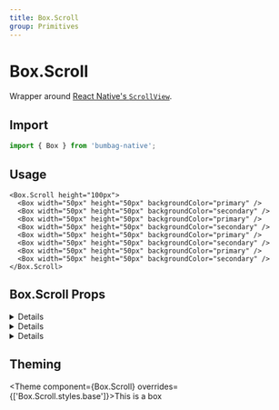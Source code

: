 ```yaml
---
title: Box.Scroll
group: Primitives
---
```



# Box.Scroll

Wrapper around [React Native's `ScrollView`](https://reactnative.dev/docs/next/scrollview).

## Import

```js
import { Box } from 'bumbag-native';
```

## Usage

```jsx-live
<Box.Scroll height="100px">
  <Box width="50px" height="50px" backgroundColor="primary" />
  <Box width="50px" height="50px" backgroundColor="secondary" />
  <Box width="50px" height="50px" backgroundColor="primary" />
  <Box width="50px" height="50px" backgroundColor="secondary" />
  <Box width="50px" height="50px" backgroundColor="primary" />
  <Box width="50px" height="50px" backgroundColor="secondary" />
  <Box width="50px" height="50px" backgroundColor="primary" />
  <Box width="50px" height="50px" backgroundColor="secondary" />
</Box.Scroll>
```

## Box.Scroll Props

<!-- Automatically generated -->

<details><Box use="summary" marginBottom="major-2">Inherits <strong><a href="https://reactnative.dev/docs/scrollview">React Native's <code>ScrollView</code></a></strong> props</Box>

**<Code fontSize="150" marginRight="major-1">contentContainerStyle</Code>**  

<Code isBlock palette="primary" fontSize="150" padding="minor-1" marginBottom="major-2">
{`false
  | ViewStyle
  | RegisteredStyle<ViewStyle>
  | RecursiveArray<false
  | ViewStyle
  | RegisteredStyle<ViewStyle>>`}
</Code>

These styles will be applied to the scroll view content container which
wraps all of the child views. Example:

   return (
     <ScrollView contentContainerStyle={styles.contentContainer}>
     </ScrollView>
   );
   ...
   const styles = StyleSheet.create({
     contentContainer: {
       paddingVertical: 20
     }
   });

<Divider marginTop="major-2" marginBottom="major-2" />

**<Code fontSize="150" marginRight="major-1">decelerationRate</Code>** <Code fontSize="100" palette="primary">number | &#34;fast&#34; | &#34;normal&#34;</Code> 

A floating-point number that determines how quickly the scroll view
decelerates after the user lifts their finger. You may also use string
shortcuts `"normal"` and `"fast"` which match the underlying iOS settings
for `UIScrollViewDecelerationRateNormal` and
`UIScrollViewDecelerationRateFast` respectively.

  - `'normal'`: 0.998 on iOS, 0.985 on Android (the default)
  - `'fast'`: 0.99 on iOS, 0.9 on Android

<Divider marginTop="major-2" marginBottom="major-2" />

**<Code fontSize="150" marginRight="major-1">horizontal</Code>** <Code fontSize="100" palette="primary">boolean</Code> 

When true the scroll view's children are arranged horizontally in a row
instead of vertically in a column. The default value is false.

<Divider marginTop="major-2" marginBottom="major-2" />

**<Code fontSize="150" marginRight="major-1">invertStickyHeaders</Code>** <Code fontSize="100" palette="primary">boolean</Code> 

If sticky headers should stick at the bottom instead of the top of the
ScrollView. This is usually used with inverted ScrollViews.

<Divider marginTop="major-2" marginBottom="major-2" />

**<Code fontSize="150" marginRight="major-1">keyboardDismissMode</Code>** <Code fontSize="100" palette="primary">&#34;none&#34; | &#34;interactive&#34; | &#34;on-drag&#34;</Code> 

Determines whether the keyboard gets dismissed in response to a drag.

   - 'none' (the default) drags do not dismiss the keyboard.
   - 'onDrag' the keyboard is dismissed when a drag begins.
   - 'interactive' the keyboard is dismissed interactively with the drag
     and moves in synchrony with the touch; dragging upwards cancels the
     dismissal.

<Divider marginTop="major-2" marginBottom="major-2" />

**<Code fontSize="150" marginRight="major-1">keyboardShouldPersistTaps</Code>** <Code fontSize="100" palette="primary">boolean | &#34;always&#34; | &#34;never&#34; | &#34;handled&#34;</Code> 

Determines when the keyboard should stay visible after a tap.

- 'never' (the default), tapping outside of the focused text input when the keyboard is up dismisses the keyboard. When this happens, children won't receive the tap.
- 'always', the keyboard will not dismiss automatically, and the scroll view will not catch taps, but children of the scroll view can catch taps.
- 'handled', the keyboard will not dismiss automatically when the tap was handled by a children, (or captured by an ancestor).
- false, deprecated, use 'never' instead
- true, deprecated, use 'always' instead

<Divider marginTop="major-2" marginBottom="major-2" />

**<Code fontSize="150" marginRight="major-1">onContentSizeChange</Code>** <Code fontSize="100" palette="primary">(w: number, h: number) =&#62; void</Code> 

Called when scrollable content view of the ScrollView changes.
Handler function is passed the content width and content height as parameters: (contentWidth, contentHeight)
It's implemented using onLayout handler attached to the content container which this ScrollView renders.

<Divider marginTop="major-2" marginBottom="major-2" />

**<Code fontSize="150" marginRight="major-1">onScroll</Code>**  

<Code isBlock palette="primary" fontSize="150" padding="minor-1" marginBottom="major-2">
{`(event: NativeSyntheticEvent<NativeScrollEvent>) => void`}
</Code>

Fires at most once per frame during scrolling.
The frequency of the events can be contolled using the scrollEventThrottle prop.

<Divider marginTop="major-2" marginBottom="major-2" />

**<Code fontSize="150" marginRight="major-1">onScrollBeginDrag</Code>**  

<Code isBlock palette="primary" fontSize="150" padding="minor-1" marginBottom="major-2">
{`(event: NativeSyntheticEvent<NativeScrollEvent>) => void`}
</Code>

Fires if a user initiates a scroll gesture.

<Divider marginTop="major-2" marginBottom="major-2" />

**<Code fontSize="150" marginRight="major-1">onScrollEndDrag</Code>**  

<Code isBlock palette="primary" fontSize="150" padding="minor-1" marginBottom="major-2">
{`(event: NativeSyntheticEvent<NativeScrollEvent>) => void`}
</Code>

Fires when a user has finished scrolling.

<Divider marginTop="major-2" marginBottom="major-2" />

**<Code fontSize="150" marginRight="major-1">onMomentumScrollEnd</Code>**  

<Code isBlock palette="primary" fontSize="150" padding="minor-1" marginBottom="major-2">
{`(event: NativeSyntheticEvent<NativeScrollEvent>) => void`}
</Code>

Fires when scroll view has finished moving

<Divider marginTop="major-2" marginBottom="major-2" />

**<Code fontSize="150" marginRight="major-1">onMomentumScrollBegin</Code>**  

<Code isBlock palette="primary" fontSize="150" padding="minor-1" marginBottom="major-2">
{`(event: NativeSyntheticEvent<NativeScrollEvent>) => void`}
</Code>

Fires when scroll view has begun moving

<Divider marginTop="major-2" marginBottom="major-2" />

**<Code fontSize="150" marginRight="major-1">pagingEnabled</Code>** <Code fontSize="100" palette="primary">boolean</Code> 

When true the scroll view stops on multiples of the scroll view's size
when scrolling. This can be used for horizontal pagination. The default
value is false.

<Divider marginTop="major-2" marginBottom="major-2" />

**<Code fontSize="150" marginRight="major-1">scrollEnabled</Code>** <Code fontSize="100" palette="primary">boolean</Code> 

When false, the content does not scroll. The default value is true

<Divider marginTop="major-2" marginBottom="major-2" />

**<Code fontSize="150" marginRight="major-1">removeClippedSubviews</Code>** <Code fontSize="100" palette="primary">boolean</Code> 

Experimental: When true offscreen child views (whose `overflow` value is
`hidden`) are removed from their native backing superview when offscreen.
This canimprove scrolling performance on long lists. The default value is
false.

<Divider marginTop="major-2" marginBottom="major-2" />

**<Code fontSize="150" marginRight="major-1">showsHorizontalScrollIndicator</Code>** <Code fontSize="100" palette="primary">boolean</Code> 

When true, shows a horizontal scroll indicator.

<Divider marginTop="major-2" marginBottom="major-2" />

**<Code fontSize="150" marginRight="major-1">showsVerticalScrollIndicator</Code>** <Code fontSize="100" palette="primary">boolean</Code> 

When true, shows a vertical scroll indicator.

<Divider marginTop="major-2" marginBottom="major-2" />

**<Code fontSize="150" marginRight="major-1">style</Code>**  

<Code isBlock palette="primary" fontSize="150" padding="minor-1" marginBottom="major-2">
{`false
  | ViewStyle
  | RegisteredStyle<ViewStyle>
  | RecursiveArray<false
  | ViewStyle
  | RegisteredStyle<ViewStyle>>`}
</Code>

Style

<Divider marginTop="major-2" marginBottom="major-2" />

**<Code fontSize="150" marginRight="major-1">refreshControl</Code>**  

<Code isBlock palette="primary" fontSize="150" padding="minor-1" marginBottom="major-2">
{`ReactElement<RefreshControlProps, string
  | ((props: any) => ReactElement<any, any>)
  | (new (props: any) => Component<any, any, any>)>`}
</Code>

A RefreshControl component, used to provide pull-to-refresh
functionality for the ScrollView.

<Divider marginTop="major-2" marginBottom="major-2" />

**<Code fontSize="150" marginRight="major-1">snapToInterval</Code>** <Code fontSize="100" palette="primary">number</Code> 

When set, causes the scroll view to stop at multiples of the value of `snapToInterval`.
This can be used for paginating through children that have lengths smaller than the scroll view.
Used in combination with `snapToAlignment` and `decelerationRate="fast"`. Overrides less
configurable `pagingEnabled` prop.

<Divider marginTop="major-2" marginBottom="major-2" />

**<Code fontSize="150" marginRight="major-1">snapToOffsets</Code>** <Code fontSize="100" palette="primary">number[]</Code> 

When set, causes the scroll view to stop at the defined offsets. This can be used for
paginating through variously sized children that have lengths smaller than the scroll view.
Typically used in combination with `decelerationRate="fast"`. Overrides less configurable
`pagingEnabled` and `snapToInterval` props.

<Divider marginTop="major-2" marginBottom="major-2" />

**<Code fontSize="150" marginRight="major-1">snapToStart</Code>** <Code fontSize="100" palette="primary">boolean</Code> 

Use in conjunction with `snapToOffsets`. By default, the beginning of the list counts as a
snap offset. Set `snapToStart` to false to disable this behavior and allow the list to scroll
freely between its start and the first `snapToOffsets` offset. The default value is true.

<Divider marginTop="major-2" marginBottom="major-2" />

**<Code fontSize="150" marginRight="major-1">snapToEnd</Code>** <Code fontSize="100" palette="primary">boolean</Code> 

Use in conjunction with `snapToOffsets`. By default, the end of the list counts as a snap
offset. Set `snapToEnd` to false to disable this behavior and allow the list to scroll freely
between its end and the last `snapToOffsets` offset. The default value is true.

<Divider marginTop="major-2" marginBottom="major-2" />

**<Code fontSize="150" marginRight="major-1">stickyHeaderIndices</Code>** <Code fontSize="100" palette="primary">number[]</Code> 

An array of child indices determining which children get docked to the
top of the screen when scrolling. For example passing
`stickyHeaderIndices={[0]}` will cause the first child to be fixed to the
top of the scroll view. This property is not supported in conjunction
with `horizontal={true}`.

<Divider marginTop="major-2" marginBottom="major-2" />

**<Code fontSize="150" marginRight="major-1">disableIntervalMomentum</Code>** <Code fontSize="100" palette="primary">boolean</Code> 

When true, the scroll view stops on the next index (in relation to scroll position at release)
regardless of how fast the gesture is. This can be used for horizontal pagination when the page
is less than the width of the ScrollView. The default value is false.

<Divider marginTop="major-2" marginBottom="major-2" />

**<Code fontSize="150" marginRight="major-1">disableScrollViewPanResponder</Code>** <Code fontSize="100" palette="primary">boolean</Code> 

When true, the default JS pan responder on the ScrollView is disabled, and full control over
touches inside the ScrollView is left to its child components. This is particularly useful
if `snapToInterval` is enabled, since it does not follow typical touch patterns. Do not use
this on regular ScrollView use cases without `snapToInterval` as it may cause unexpected
touches to occur while scrolling. The default value is false.

<Divider marginTop="major-2" marginBottom="major-2" />

**<Code fontSize="150" marginRight="major-1">hitSlop</Code>** <Code fontSize="100" palette="primary">Insets</Code> 

This defines how far a touch event can start away from the view.
Typical interface guidelines recommend touch targets that are at least
30 - 40 points/density-independent pixels. If a Touchable view has
a height of 20 the touchable height can be extended to 40 with
hitSlop={{top: 10, bottom: 10, left: 0, right: 0}}
NOTE The touch area never extends past the parent view bounds and
the Z-index of sibling views always takes precedence if a touch
hits two overlapping views.

<Divider marginTop="major-2" marginBottom="major-2" />

**<Code fontSize="150" marginRight="major-1">onLayout</Code>** <Code fontSize="100" palette="primary">(event: LayoutChangeEvent) =&#62; void</Code> 

Invoked on mount and layout changes with

{nativeEvent: { layout: {x, y, width, height}}}.

<Divider marginTop="major-2" marginBottom="major-2" />

**<Code fontSize="150" marginRight="major-1">pointerEvents</Code>** <Code fontSize="100" palette="primary">&#34;auto&#34; | &#34;none&#34; | &#34;box-none&#34; | &#34;box-only&#34;</Code> 

In the absence of auto property, none is much like CSS's none value. box-none is as if you had applied the CSS class:

.box-none {
   pointer-events: none;
}
.box-none * {
   pointer-events: all;
}

box-only is the equivalent of

.box-only {
   pointer-events: all;
}
.box-only * {
   pointer-events: none;
}

But since pointerEvents does not affect layout/appearance, and we are already deviating from the spec by adding additional modes,
we opt to not include pointerEvents on style. On some platforms, we would need to implement it as a className anyways. Using style or not is an implementation detail of the platform.

<Divider marginTop="major-2" marginBottom="major-2" />

**<Code fontSize="150" marginRight="major-1">testID</Code>** <Code fontSize="100" palette="primary">string</Code> 

Used to locate this view in end-to-end tests.

<Divider marginTop="major-2" marginBottom="major-2" />

**<Code fontSize="150" marginRight="major-1">nativeID</Code>** <Code fontSize="100" palette="primary">string</Code> 

Used to reference react managed views from native code.

<Divider marginTop="major-2" marginBottom="major-2" />

**<Code fontSize="150" marginRight="major-1">collapsable</Code>** <Code fontSize="100" palette="primary">boolean</Code> 

Views that are only used to layout their children or otherwise don't draw anything
may be automatically removed from the native hierarchy as an optimization.
Set this property to false to disable this optimization and ensure that this View exists in the native view hierarchy.

<Divider marginTop="major-2" marginBottom="major-2" />

**<Code fontSize="150" marginRight="major-1">needsOffscreenAlphaCompositing</Code>** <Code fontSize="100" palette="primary">boolean</Code> 

Whether this view needs to rendered offscreen and composited with an alpha in order to preserve 100% correct colors and blending behavior.
The default (false) falls back to drawing the component and its children
with an alpha applied to the paint used to draw each element instead of rendering the full component offscreen and compositing it back with an alpha value.
This default may be noticeable and undesired in the case where the View you are setting an opacity on
has multiple overlapping elements (e.g. multiple overlapping Views, or text and a background).

Rendering offscreen to preserve correct alpha behavior is extremely expensive
and hard to debug for non-native developers, which is why it is not turned on by default.
If you do need to enable this property for an animation,
consider combining it with renderToHardwareTextureAndroid if the view contents are static (i.e. it doesn't need to be redrawn each frame).
If that property is enabled, this View will be rendered off-screen once,
saved in a hardware texture, and then composited onto the screen with an alpha each frame without having to switch rendering targets on the GPU.

<Divider marginTop="major-2" marginBottom="major-2" />

**<Code fontSize="150" marginRight="major-1">renderToHardwareTextureAndroid</Code>** <Code fontSize="100" palette="primary">boolean</Code> 

Whether this view should render itself (and all of its children) into a single hardware texture on the GPU.

On Android, this is useful for animations and interactions that only modify opacity, rotation, translation, and/or scale:
in those cases, the view doesn't have to be redrawn and display lists don't need to be re-executed. The texture can just be
re-used and re-composited with different parameters. The downside is that this can use up limited video memory, so this prop should be set back to false at the end of the interaction/animation.

<Divider marginTop="major-2" marginBottom="major-2" />

**<Code fontSize="150" marginRight="major-1">focusable</Code>** <Code fontSize="100" palette="primary">boolean</Code> 

Whether this `View` should be focusable with a non-touch input device, eg. receive focus with a hardware keyboard.

<Divider marginTop="major-2" marginBottom="major-2" />

**<Code fontSize="150" marginRight="major-1">shouldRasterizeIOS</Code>** <Code fontSize="100" palette="primary">boolean</Code> 

Whether this view should be rendered as a bitmap before compositing.

On iOS, this is useful for animations and interactions that do not modify this component's dimensions nor its children;
for example, when translating the position of a static view, rasterization allows the renderer to reuse a cached bitmap of a static view
and quickly composite it during each frame.

Rasterization incurs an off-screen drawing pass and the bitmap consumes memory.
Test and measure when using this property.

<Divider marginTop="major-2" marginBottom="major-2" />

**<Code fontSize="150" marginRight="major-1">isTVSelectable</Code>** <Code fontSize="100" palette="primary">boolean</Code> 

*(Apple TV only)* When set to true, this view will be focusable
and navigable using the Apple TV remote.

<Divider marginTop="major-2" marginBottom="major-2" />

**<Code fontSize="150" marginRight="major-1">hasTVPreferredFocus</Code>** <Code fontSize="100" palette="primary">boolean</Code> 

*(Apple TV only)* May be set to true to force the Apple TV focus engine to move focus to this view.

<Divider marginTop="major-2" marginBottom="major-2" />

**<Code fontSize="150" marginRight="major-1">tvParallaxProperties</Code>**  

<Code isBlock palette="primary" fontSize="150" padding="minor-1" marginBottom="major-2">
{`{
  enabled?: boolean;
  shiftDistanceX?: number;
  shiftDistanceY?: number;
  tiltAngle?: number;
  magnification?: number;
  pressMagnification?: number;
  pressDuration?: number;
  pressDelay?: number;
}`}
</Code>

*(Apple TV only)* Object with properties to control Apple TV parallax effects.

<Divider marginTop="major-2" marginBottom="major-2" />

**<Code fontSize="150" marginRight="major-1">tvParallaxShiftDistanceX</Code>** <Code fontSize="100" palette="primary">number</Code> 

*(Apple TV only)* May be used to change the appearance of the Apple TV parallax effect when this view goes in or out of focus.  Defaults to 2.0.

<Divider marginTop="major-2" marginBottom="major-2" />

**<Code fontSize="150" marginRight="major-1">tvParallaxShiftDistanceY</Code>** <Code fontSize="100" palette="primary">number</Code> 

*(Apple TV only)* May be used to change the appearance of the Apple TV parallax effect when this view goes in or out of focus.  Defaults to 2.0.

<Divider marginTop="major-2" marginBottom="major-2" />

**<Code fontSize="150" marginRight="major-1">tvParallaxTiltAngle</Code>** <Code fontSize="100" palette="primary">number</Code> 

*(Apple TV only)* May be used to change the appearance of the Apple TV parallax effect when this view goes in or out of focus.  Defaults to 0.05.

<Divider marginTop="major-2" marginBottom="major-2" />

**<Code fontSize="150" marginRight="major-1">tvParallaxMagnification</Code>** <Code fontSize="100" palette="primary">number</Code> 

*(Apple TV only)* May be used to change the appearance of the Apple TV parallax effect when this view goes in or out of focus.  Defaults to 1.0.

<Divider marginTop="major-2" marginBottom="major-2" />

**<Code fontSize="150" marginRight="major-1">onStartShouldSetResponder</Code>** <Code fontSize="100" palette="primary">(event: GestureResponderEvent) =&#62; boolean</Code> 

Does this view want to become responder on the start of a touch?

<Divider marginTop="major-2" marginBottom="major-2" />

**<Code fontSize="150" marginRight="major-1">onMoveShouldSetResponder</Code>** <Code fontSize="100" palette="primary">(event: GestureResponderEvent) =&#62; boolean</Code> 

Called for every touch move on the View when it is not the responder: does this view want to "claim" touch responsiveness?

<Divider marginTop="major-2" marginBottom="major-2" />

**<Code fontSize="150" marginRight="major-1">onResponderEnd</Code>** <Code fontSize="100" palette="primary">(event: GestureResponderEvent) =&#62; void</Code> 

If the View returns true and attempts to become the responder, one of the following will happen:

<Divider marginTop="major-2" marginBottom="major-2" />

**<Code fontSize="150" marginRight="major-1">onResponderGrant</Code>** <Code fontSize="100" palette="primary">(event: GestureResponderEvent) =&#62; void</Code> 

The View is now responding for touch events.
This is the time to highlight and show the user what is happening

<Divider marginTop="major-2" marginBottom="major-2" />

**<Code fontSize="150" marginRight="major-1">onResponderReject</Code>** <Code fontSize="100" palette="primary">(event: GestureResponderEvent) =&#62; void</Code> 

Something else is the responder right now and will not release it

<Divider marginTop="major-2" marginBottom="major-2" />

**<Code fontSize="150" marginRight="major-1">onResponderMove</Code>** <Code fontSize="100" palette="primary">(event: GestureResponderEvent) =&#62; void</Code> 

The user is moving their finger

<Divider marginTop="major-2" marginBottom="major-2" />

**<Code fontSize="150" marginRight="major-1">onResponderRelease</Code>** <Code fontSize="100" palette="primary">(event: GestureResponderEvent) =&#62; void</Code> 

Fired at the end of the touch, ie "touchUp"

<Divider marginTop="major-2" marginBottom="major-2" />

**<Code fontSize="150" marginRight="major-1">onResponderStart</Code>** <Code fontSize="100" palette="primary">(event: GestureResponderEvent) =&#62; void</Code> 

<Divider marginTop="major-2" marginBottom="major-2" />

**<Code fontSize="150" marginRight="major-1">onResponderTerminationRequest</Code>** <Code fontSize="100" palette="primary">(event: GestureResponderEvent) =&#62; boolean</Code> 

Something else wants to become responder.
Should this view release the responder? Returning true allows release

<Divider marginTop="major-2" marginBottom="major-2" />

**<Code fontSize="150" marginRight="major-1">onResponderTerminate</Code>** <Code fontSize="100" palette="primary">(event: GestureResponderEvent) =&#62; void</Code> 

The responder has been taken from the View.
Might be taken by other views after a call to onResponderTerminationRequest,
or might be taken by the OS without asking (happens with control center/ notification center on iOS)

<Divider marginTop="major-2" marginBottom="major-2" />

**<Code fontSize="150" marginRight="major-1">onStartShouldSetResponderCapture</Code>** <Code fontSize="100" palette="primary">(event: GestureResponderEvent) =&#62; boolean</Code> 

onStartShouldSetResponder and onMoveShouldSetResponder are called with a bubbling pattern,
where the deepest node is called first.
That means that the deepest component will become responder when multiple Views return true for *ShouldSetResponder handlers.
This is desirable in most cases, because it makes sure all controls and buttons are usable.

However, sometimes a parent will want to make sure that it becomes responder.
This can be handled by using the capture phase.
Before the responder system bubbles up from the deepest component,
it will do a capture phase, firing on*ShouldSetResponderCapture.
So if a parent View wants to prevent the child from becoming responder on a touch start,
it should have a onStartShouldSetResponderCapture handler which returns true.

<Divider marginTop="major-2" marginBottom="major-2" />

**<Code fontSize="150" marginRight="major-1">onMoveShouldSetResponderCapture</Code>** <Code fontSize="100" palette="primary">(event: GestureResponderEvent) =&#62; boolean</Code> 

onStartShouldSetResponder and onMoveShouldSetResponder are called with a bubbling pattern,
where the deepest node is called first.
That means that the deepest component will become responder when multiple Views return true for *ShouldSetResponder handlers.
This is desirable in most cases, because it makes sure all controls and buttons are usable.

However, sometimes a parent will want to make sure that it becomes responder.
This can be handled by using the capture phase.
Before the responder system bubbles up from the deepest component,
it will do a capture phase, firing on*ShouldSetResponderCapture.
So if a parent View wants to prevent the child from becoming responder on a touch start,
it should have a onStartShouldSetResponderCapture handler which returns true.

<Divider marginTop="major-2" marginBottom="major-2" />

**<Code fontSize="150" marginRight="major-1">onTouchStart</Code>** <Code fontSize="100" palette="primary">(event: GestureResponderEvent) =&#62; void</Code> 

<Divider marginTop="major-2" marginBottom="major-2" />

**<Code fontSize="150" marginRight="major-1">onTouchMove</Code>** <Code fontSize="100" palette="primary">(event: GestureResponderEvent) =&#62; void</Code> 

<Divider marginTop="major-2" marginBottom="major-2" />

**<Code fontSize="150" marginRight="major-1">onTouchEnd</Code>** <Code fontSize="100" palette="primary">(event: GestureResponderEvent) =&#62; void</Code> 

<Divider marginTop="major-2" marginBottom="major-2" />

**<Code fontSize="150" marginRight="major-1">onTouchCancel</Code>** <Code fontSize="100" palette="primary">(event: GestureResponderEvent) =&#62; void</Code> 

<Divider marginTop="major-2" marginBottom="major-2" />

**<Code fontSize="150" marginRight="major-1">onTouchEndCapture</Code>** <Code fontSize="100" palette="primary">(event: GestureResponderEvent) =&#62; void</Code> 

<Divider marginTop="major-2" marginBottom="major-2" />

**<Code fontSize="150" marginRight="major-1">accessible</Code>** <Code fontSize="100" palette="primary">boolean</Code> 

When true, indicates that the view is an accessibility element.
By default, all the touchable elements are accessible.

<Divider marginTop="major-2" marginBottom="major-2" />

**<Code fontSize="150" marginRight="major-1">accessibilityActions</Code>**  

<Code isBlock palette="primary" fontSize="150" padding="minor-1" marginBottom="major-2">
{`readonly Readonly<{ name: string; label?: string; }>[]`}
</Code>

Provides an array of custom actions available for accessibility.

<Divider marginTop="major-2" marginBottom="major-2" />

**<Code fontSize="150" marginRight="major-1">accessibilityLabel</Code>** <Code fontSize="100" palette="primary">string</Code> 

Overrides the text that's read by the screen reader when the user interacts with the element. By default, the
label is constructed by traversing all the children and accumulating all the Text nodes separated by space.

<Divider marginTop="major-2" marginBottom="major-2" />

**<Code fontSize="150" marginRight="major-1">accessibilityRole</Code>**  

<Code isBlock palette="primary" fontSize="150" padding="minor-1" marginBottom="major-2">
{`"none"
  | "text"
  | "search"
  | "button"
  | "link"
  | "menu"
  | "alert"
  | "checkbox"
  | "radio"
  | "image"
  | "keyboardkey"
  | "adjustable"
  | "imagebutton"
  | "header"
  | "summary"
  | "combobox"
  | ... 10 more ...
  | "toolbar"`}
</Code>

Accessibility Role tells a person using either VoiceOver on iOS or TalkBack on Android the type of element that is focused on.

<Divider marginTop="major-2" marginBottom="major-2" />

**<Code fontSize="150" marginRight="major-1">accessibilityState</Code>** <Code fontSize="100" palette="primary">AccessibilityState</Code> 

Accessibility State tells a person using either VoiceOver on iOS or TalkBack on Android the state of the element currently focused on.

<Divider marginTop="major-2" marginBottom="major-2" />

**<Code fontSize="150" marginRight="major-1">accessibilityHint</Code>** <Code fontSize="100" palette="primary">string</Code> 

An accessibility hint helps users understand what will happen when they perform an action on the accessibility element when that result is not obvious from the accessibility label.

<Divider marginTop="major-2" marginBottom="major-2" />

**<Code fontSize="150" marginRight="major-1">accessibilityValue</Code>** <Code fontSize="100" palette="primary">AccessibilityValue</Code> 

Represents the current value of a component. It can be a textual description of a component's value, or for range-based components, such as sliders and progress bars,
it contains range information (minimum, current, and maximum).

<Divider marginTop="major-2" marginBottom="major-2" />

**<Code fontSize="150" marginRight="major-1">onAccessibilityAction</Code>** <Code fontSize="100" palette="primary">(event: AccessibilityActionEvent) =&#62; void</Code> 

When `accessible` is true, the system will try to invoke this function when the user performs an accessibility custom action.

<Divider marginTop="major-2" marginBottom="major-2" />

**<Code fontSize="150" marginRight="major-1">accessibilityLiveRegion</Code>** <Code fontSize="100" palette="primary">&#34;none&#34; | &#34;assertive&#34; | &#34;polite&#34;</Code> 

Indicates to accessibility services whether the user should be notified when this view changes.
Works for Android API >= 19 only.
See http://developer.android.com/reference/android/view/View.html#attr_android:accessibilityLiveRegion for references.

<Divider marginTop="major-2" marginBottom="major-2" />

**<Code fontSize="150" marginRight="major-1">importantForAccessibility</Code>** <Code fontSize="100" palette="primary">&#34;auto&#34; | &#34;yes&#34; | &#34;no&#34; | &#34;no-hide-descendants&#34;</Code> 

Controls how view is important for accessibility which is if it fires accessibility events
and if it is reported to accessibility services that query the screen.
Works for Android only. See http://developer.android.com/reference/android/R.attr.html#importantForAccessibility for references.

Possible values:
      'auto' - The system determines whether the view is important for accessibility - default (recommended).
      'yes' - The view is important for accessibility.
      'no' - The view is not important for accessibility.
      'no-hide-descendants' - The view is not important for accessibility, nor are any of its descendant views.

<Divider marginTop="major-2" marginBottom="major-2" />

**<Code fontSize="150" marginRight="major-1">accessibilityElementsHidden</Code>** <Code fontSize="100" palette="primary">boolean</Code> 

A Boolean value indicating whether the accessibility elements contained within this accessibility element
are hidden to the screen reader.

<Divider marginTop="major-2" marginBottom="major-2" />

**<Code fontSize="150" marginRight="major-1">accessibilityViewIsModal</Code>** <Code fontSize="100" palette="primary">boolean</Code> 

A Boolean value indicating whether VoiceOver should ignore the elements within views that are siblings of the receiver.

<Divider marginTop="major-2" marginBottom="major-2" />

**<Code fontSize="150" marginRight="major-1">onAccessibilityEscape</Code>** <Code fontSize="100" palette="primary">() =&#62; void</Code> 

When accessibile is true, the system will invoke this function when the user performs the escape gesture (scrub with two fingers).

<Divider marginTop="major-2" marginBottom="major-2" />

**<Code fontSize="150" marginRight="major-1">onAccessibilityTap</Code>** <Code fontSize="100" palette="primary">() =&#62; void</Code> 

When `accessible` is true, the system will try to invoke this function when the user performs accessibility tap gesture.

<Divider marginTop="major-2" marginBottom="major-2" />

**<Code fontSize="150" marginRight="major-1">onMagicTap</Code>** <Code fontSize="100" palette="primary">() =&#62; void</Code> 

When accessible is true, the system will invoke this function when the user performs the magic tap gesture.

<Divider marginTop="major-2" marginBottom="major-2" />

**<Code fontSize="150" marginRight="major-1">accessibilityIgnoresInvertColors</Code>** <Code fontSize="100" palette="primary">boolean</Code> 

https://reactnative.dev/docs/accessibility#accessibilityignoresinvertcolorsios

<Divider marginTop="major-2" marginBottom="major-2" />

**<Code fontSize="150" marginRight="major-1">alwaysBounceHorizontal</Code>** <Code fontSize="100" palette="primary">boolean</Code> 

When true the scroll view bounces horizontally when it reaches the end
even if the content is smaller than the scroll view itself. The default
value is true when `horizontal={true}` and false otherwise.

<Divider marginTop="major-2" marginBottom="major-2" />

**<Code fontSize="150" marginRight="major-1">alwaysBounceVertical</Code>** <Code fontSize="100" palette="primary">boolean</Code> 

When true the scroll view bounces vertically when it reaches the end
even if the content is smaller than the scroll view itself. The default
value is false when `horizontal={true}` and true otherwise.

<Divider marginTop="major-2" marginBottom="major-2" />

**<Code fontSize="150" marginRight="major-1">automaticallyAdjustContentInsets</Code>** <Code fontSize="100" palette="primary">boolean</Code> 

Controls whether iOS should automatically adjust the content inset for scroll views that are placed behind a navigation bar or tab bar/ toolbar.
The default value is true.

<Divider marginTop="major-2" marginBottom="major-2" />

**<Code fontSize="150" marginRight="major-1">bounces</Code>** <Code fontSize="100" palette="primary">boolean</Code> 

When true the scroll view bounces when it reaches the end of the
content if the content is larger then the scroll view along the axis of
the scroll direction. When false it disables all bouncing even if
the `alwaysBounce*` props are true. The default value is true.

<Divider marginTop="major-2" marginBottom="major-2" />

**<Code fontSize="150" marginRight="major-1">bouncesZoom</Code>** <Code fontSize="100" palette="primary">boolean</Code> 

When true gestures can drive zoom past min/max and the zoom will animate
to the min/max value at gesture end otherwise the zoom will not exceed
the limits.

<Divider marginTop="major-2" marginBottom="major-2" />

**<Code fontSize="150" marginRight="major-1">canCancelContentTouches</Code>** <Code fontSize="100" palette="primary">boolean</Code> 

When false once tracking starts won't try to drag if the touch moves.
The default value is true.

<Divider marginTop="major-2" marginBottom="major-2" />

**<Code fontSize="150" marginRight="major-1">centerContent</Code>** <Code fontSize="100" palette="primary">boolean</Code> 

When true the scroll view automatically centers the content when the
content is smaller than the scroll view bounds; when the content is
larger than the scroll view this property has no effect. The default
value is false.

<Divider marginTop="major-2" marginBottom="major-2" />

**<Code fontSize="150" marginRight="major-1">contentInset</Code>** <Code fontSize="100" palette="primary">Insets</Code> 

The amount by which the scroll view content is inset from the edges of the scroll view.
Defaults to {0, 0, 0, 0}.

<Divider marginTop="major-2" marginBottom="major-2" />

**<Code fontSize="150" marginRight="major-1">contentOffset</Code>** <Code fontSize="100" palette="primary">PointPropType</Code> 

Used to manually set the starting scroll offset.
The default value is {x: 0, y: 0}

<Divider marginTop="major-2" marginBottom="major-2" />

**<Code fontSize="150" marginRight="major-1">contentInsetAdjustmentBehavior</Code>**  

<Code isBlock palette="primary" fontSize="150" padding="minor-1" marginBottom="major-2">
{`"always"
  | "never"
  | "automatic"
  | "scrollableAxes"`}
</Code>

This property specifies how the safe area insets are used to modify the content area of the scroll view.
The default value of this property must be 'automatic'. But the default value is 'never' until RN@0.51.

<Divider marginTop="major-2" marginBottom="major-2" />

**<Code fontSize="150" marginRight="major-1">directionalLockEnabled</Code>** <Code fontSize="100" palette="primary">boolean</Code> 

When true the ScrollView will try to lock to only vertical or horizontal
scrolling while dragging.  The default value is false.

<Divider marginTop="major-2" marginBottom="major-2" />

**<Code fontSize="150" marginRight="major-1">indicatorStyle</Code>** <Code fontSize="100" palette="primary">&#34;default&#34; | &#34;black&#34; | &#34;white&#34;</Code> 

The style of the scroll indicators.

- default (the default), same as black.
- black, scroll indicator is black. This style is good against
   a white content background.
- white, scroll indicator is white. This style is good against
   a black content background.

<Divider marginTop="major-2" marginBottom="major-2" />

**<Code fontSize="150" marginRight="major-1">maintainVisibleContentPosition</Code>**  

<Code isBlock palette="primary" fontSize="150" padding="minor-1" marginBottom="major-2">
{`{
  autoscrollToTopThreshold?: number;
  minIndexForVisible: number;
}`}
</Code>

When set, the scroll view will adjust the scroll position so that the first child
that is currently visible and at or beyond minIndexForVisible will not change position.
This is useful for lists that are loading content in both directions, e.g. a chat thread,
where new messages coming in might otherwise cause the scroll position to jump. A value
of 0 is common, but other values such as 1 can be used to skip loading spinners or other
content that should not maintain position.

The optional autoscrollToTopThreshold can be used to make the content automatically scroll
to the top after making the adjustment if the user was within the threshold of the top
before the adjustment was made. This is also useful for chat-like applications where you
want to see new messages scroll into place, but not if the user has scrolled up a ways and
it would be disruptive to scroll a bunch.

Caveat 1: Reordering elements in the scrollview with this enabled will probably cause
jumpiness and jank. It can be fixed, but there are currently no plans to do so. For now,
don't re-order the content of any ScrollViews or Lists that use this feature.

Caveat 2: This uses contentOffset and frame.origin in native code to compute visibility.
Occlusion, transforms, and other complexity won't be taken into account as to whether
content is "visible" or not.

<Divider marginTop="major-2" marginBottom="major-2" />

**<Code fontSize="150" marginRight="major-1">maximumZoomScale</Code>** <Code fontSize="100" palette="primary">number</Code> 

The maximum allowed zoom scale. The default value is 1.0.

<Divider marginTop="major-2" marginBottom="major-2" />

**<Code fontSize="150" marginRight="major-1">minimumZoomScale</Code>** <Code fontSize="100" palette="primary">number</Code> 

The minimum allowed zoom scale. The default value is 1.0.

<Divider marginTop="major-2" marginBottom="major-2" />

**<Code fontSize="150" marginRight="major-1">onScrollAnimationEnd</Code>** <Code fontSize="100" palette="primary">() =&#62; void</Code> 

Called when a scrolling animation ends.

<Divider marginTop="major-2" marginBottom="major-2" />

**<Code fontSize="150" marginRight="major-1">pinchGestureEnabled</Code>** <Code fontSize="100" palette="primary">boolean</Code> 

When true, ScrollView allows use of pinch gestures to zoom in and out.
The default value is true.

<Divider marginTop="major-2" marginBottom="major-2" />

**<Code fontSize="150" marginRight="major-1">scrollEventThrottle</Code>** <Code fontSize="100" palette="primary">number</Code> 

This controls how often the scroll event will be fired while scrolling (in events per seconds).
A higher number yields better accuracy for code that is tracking the scroll position,
but can lead to scroll performance problems due to the volume of information being send over the bridge.
The default value is zero, which means the scroll event will be sent only once each time the view is scrolled.

<Divider marginTop="major-2" marginBottom="major-2" />

**<Code fontSize="150" marginRight="major-1">scrollIndicatorInsets</Code>** <Code fontSize="100" palette="primary">Insets</Code> 

The amount by which the scroll view indicators are inset from the edges of the scroll view.
This should normally be set to the same value as the contentInset.
Defaults to {0, 0, 0, 0}.

<Divider marginTop="major-2" marginBottom="major-2" />

**<Code fontSize="150" marginRight="major-1">scrollToOverflowEnabled</Code>** <Code fontSize="100" palette="primary">boolean</Code> 

When true, the scroll view can be programmatically scrolled beyond its
content size. The default value is false.

<Divider marginTop="major-2" marginBottom="major-2" />

**<Code fontSize="150" marginRight="major-1">scrollsToTop</Code>** <Code fontSize="100" palette="primary">boolean</Code> 

When true the scroll view scrolls to top when the status bar is tapped.
The default value is true.

<Divider marginTop="major-2" marginBottom="major-2" />

**<Code fontSize="150" marginRight="major-1">snapToAlignment</Code>** <Code fontSize="100" palette="primary">&#34;center&#34; | &#34;start&#34; | &#34;end&#34;</Code> 

When `snapToInterval` is set, `snapToAlignment` will define the relationship of the the snapping to the scroll view.
      - `start` (the default) will align the snap at the left (horizontal) or top (vertical)
      - `center` will align the snap in the center
      - `end` will align the snap at the right (horizontal) or bottom (vertical)

<Divider marginTop="major-2" marginBottom="major-2" />

**<Code fontSize="150" marginRight="major-1">onScrollToTop</Code>**  

<Code isBlock palette="primary" fontSize="150" padding="minor-1" marginBottom="major-2">
{`(event: NativeSyntheticEvent<NativeScrollEvent>) => void`}
</Code>

Fires when the scroll view scrolls to top after the status bar has been tapped

<Divider marginTop="major-2" marginBottom="major-2" />

**<Code fontSize="150" marginRight="major-1">zoomScale</Code>** <Code fontSize="100" palette="primary">number</Code> 

The current scale of the scroll view content. The default value is 1.0.

<Divider marginTop="major-2" marginBottom="major-2" />

**<Code fontSize="150" marginRight="major-1">endFillColor</Code>** <Code fontSize="100" palette="primary">string | typeof OpaqueColorValue</Code> 

Sometimes a scrollview takes up more space than its content fills.
When this is the case, this prop will fill the rest of the
scrollview with a color to avoid setting a background and creating
unnecessary overdraw. This is an advanced optimization that is not
needed in the general case.

<Divider marginTop="major-2" marginBottom="major-2" />

**<Code fontSize="150" marginRight="major-1">scrollPerfTag</Code>** <Code fontSize="100" palette="primary">string</Code> 

Tag used to log scroll performance on this scroll view. Will force
momentum events to be turned on (see sendMomentumEvents). This doesn't do
anything out of the box and you need to implement a custom native
FpsListener for it to be useful.

<Divider marginTop="major-2" marginBottom="major-2" />

**<Code fontSize="150" marginRight="major-1">overScrollMode</Code>** <Code fontSize="100" palette="primary">&#34;auto&#34; | &#34;always&#34; | &#34;never&#34;</Code> 

Used to override default value of overScroll mode.

   Possible values:
     - 'auto' - Default value, allow a user to over-scroll this view only if the content is large enough to meaningfully scroll.
     - 'always' - Always allow a user to over-scroll this view.
     - 'never' - Never allow a user to over-scroll this view.

<Divider marginTop="major-2" marginBottom="major-2" />

**<Code fontSize="150" marginRight="major-1">nestedScrollEnabled</Code>** <Code fontSize="100" palette="primary">boolean</Code> 

Enables nested scrolling for Android API level 21+. Nested scrolling is supported by default on iOS.

<Divider marginTop="major-2" marginBottom="major-2" />

**<Code fontSize="150" marginRight="major-1">fadingEdgeLength</Code>** <Code fontSize="100" palette="primary">number</Code> 

Fades out the edges of the the scroll content.

If the value is greater than 0, the fading edges will be set accordingly
to the current scroll direction and position,
indicating if there is more content to show.

The default value is 0.

<Divider marginTop="major-2" marginBottom="major-2" />

**<Code fontSize="150" marginRight="major-1">persistentScrollbar</Code>** <Code fontSize="100" palette="primary">boolean</Code> 

Causes the scrollbars not to turn transparent when they are not in use. The default value is false.

<Divider marginTop="major-2" marginBottom="major-2" />

</details>
            

<details><Box use="summary" marginBottom="major-2">Inherits <strong><code>Box</code></strong> props</Box>

**<Code fontSize="150" marginRight="major-1">animated</Code>** <Code fontSize="100" palette="primary">boolean</Code> 

<Divider marginTop="major-2" marginBottom="major-2" />

**<Code fontSize="150" marginRight="major-1">children</Code>**  

<Code isBlock palette="primary" fontSize="150" padding="minor-1" marginBottom="major-2">
{`string
  | number
  | boolean
  | {}
  | ReactElement<any, string
  | ((props: any) => ReactElement<any, string
  | ...
  | (new (props: any) => Component<any, any, any>)>)
  | (new (props: any) => Component<...>)>
  | ReactNodeArray
  | ReactPortal
  | ((props: BoxProps) => ReactNode)`}
</Code>

<Divider marginTop="major-2" marginBottom="major-2" />

**<Code fontSize="150" marginRight="major-1">alignX</Code>** <Code fontSize="100" palette="primary">&#34;right&#34; | &#34;left&#34; | &#34;center&#34;</Code> 

<Divider marginTop="major-2" marginBottom="major-2" />

**<Code fontSize="150" marginRight="major-1">alignY</Code>** <Code fontSize="100" palette="primary">&#34;top&#34; | &#34;bottom&#34; | &#34;center&#34;</Code> 

<Divider marginTop="major-2" marginBottom="major-2" />

**<Code fontSize="150" marginRight="major-1">altitude</Code>** <Code fontSize="100" palette="primary">string</Code> 

<Divider marginTop="major-2" marginBottom="major-2" />

**<Code fontSize="150" marginRight="major-1">variant</Code>** <Code fontSize="100" palette="primary">string</Code> 

<Divider marginTop="major-2" marginBottom="major-2" />

**<Code fontSize="150" marginRight="major-1">colorMode</Code>** <Code fontSize="100" palette="primary">string</Code> 

<Divider marginTop="major-2" marginBottom="major-2" />

**<Code fontSize="150" marginRight="major-1">disabled</Code>** <Code fontSize="100" palette="primary">boolean</Code> 

<Divider marginTop="major-2" marginBottom="major-2" />

**<Code fontSize="150" marginRight="major-1">overrides</Code>**  

<Code isBlock palette="primary" fontSize="150" padding="minor-1" marginBottom="major-2">
{`{
  altitudes?: AltitudesThemeConfig;
  borders?: any;
  borderRadii?: any;
  breakpoints?: {
    ios?: BreakpointsThemeConfig;
    android?: BreakpointsThemeConfig;
    web?: BreakpointsThemeConfig
  }; ... 34 more ...;
  Text?: TextThemeConfig;
}`}
</Code>

<Divider marginTop="major-2" marginBottom="major-2" />

**<Code fontSize="150" marginRight="major-1">elementRef</Code>** <Code fontSize="100" palette="primary">((instance: any) =&#62; void) | RefObject&#60;any&#62;</Code> 

<Divider marginTop="major-2" marginBottom="major-2" />

**<Code fontSize="150" marginRight="major-1">themeKey</Code>** <Code fontSize="100" palette="primary">string</Code> 

<Divider marginTop="major-2" marginBottom="major-2" />

</details>
            

<details><Box use="summary" marginBottom="major-2">Inherits <strong><a href="https://reactnative.dev/docs/view">React Native's <code>View</code></a></strong> props</Box>

</details>
            

## Theming

<Theme component={Box.Scroll} overrides={['Box.Scroll.styles.base']}>This is a box</Theme>
